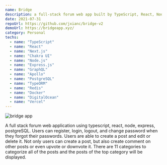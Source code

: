 ```yaml
---
name: Bridge
description: a full-stack forum web app built by TypeScript, React, Node.js, Express.js, and PostgreSQL
date: 2021-07-31
repoUrl: https://github.com/jxianc/bridge-v2
demoUrl: https://bridgeapp.xyz/
category: Personal
techs:
  - name: "TypeScript"
  - name: "React"
  - name: "Next.js"
  - name: "Chakra UI"
  - name: "Node.js"
  - name: "Express.js"
  - name: "GraphQL"
  - name: "Apollo"
  - name: "PostgreSQL"
  - name: "TypeORM"
  - name: "Redis"
  - name: "Docker"
  - name: "DigitalOcean"
  - name: "Vercel"
---
```


<Image
  alt="bridge app"
  src="/images/bridge-app.png"
  width={1080}
  height={676.2}
/>

A full stack forum web application using typescript, react, node, express, postgreSQL. Users can register, login, logout, and change password when they forgot their passwords. Users are able to create a post and edit or delete it. Not only users can create a post, but also create comment on other posts or even upvote or downvote it. There are 11 categories to categorize all of the posts and the posts of the top category will be displayed.
